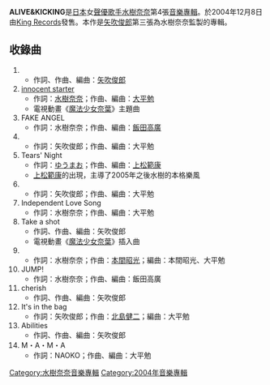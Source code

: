{{Infobox Album | 
| Name        = ALIVE&KICKING
| Cover       = ALIVE&KICKING.jpg
| Type        = 專輯
| Artist      = [[水樹奈奈|水樹奈奈]]
| Released    = {{flagicon|Japan}} 2004年12月8日
| Recorded    = 
| Genre       = [[J-pop|J-pop]]
| Length      = 65:08
| Label       = [[King_Records|King Records]]
| Producer    = [[矢吹俊郎|矢吹俊郎]]
| Last album  = [[DREAM_SKIPPER|DREAM SKIPPER]] <br />（2003年）
| This album  = '''ALIVE&KICKING''' <br />（2004年）
| Next album  = [[HYBRID_UNIVERSE|HYBRID UNIVERSE]] <br />（2006年）
| Format      = CD
}}
'''ALIVE&KICKING'''是[[日本|日本]]女[[聲優|聲優]][[歌手|歌手]][[水樹奈奈|水樹奈奈]]第4張[[音樂專輯|音樂專輯]]。於2004年12月8日由[[King_Records|King Records]]發售。本作是[[矢吹俊郎|矢吹俊郎]]第三張為水樹奈奈監製的專輯。

== 收錄曲 ==
# {{lang|ja|ミラクル☆フライト}}
#* 作詞、作曲、編曲：[[矢吹俊郎|矢吹俊郎]]
# [[innocent_starter|innocent starter]]
#* 作詞：[[水樹奈奈|水樹奈奈]]；作曲、編曲：[[大平勉|大平勉]]
#* 電視動畫《[[魔法少女奈葉|魔法少女奈葉]]》主題曲
# FAKE ANGEL
#* 作詞：水樹奈奈；作曲、編曲：[[飯田高廣|飯田高廣]]
# {{lang|ja|大好きな君へ}}
#* 作詞：矢吹俊郎；作曲、編曲：大平勉
# Tears' Night
#* 作詞：[[ゆうまお|ゆうまお]]；作曲、編曲：[[上松範康|上松範康]]
#* [[上松範康|上松範康]]的出現，主導了2005年之後水樹的本格樂風
# {{lang|ja|そよ風に吹かれて}}
#* 作詞：矢吹俊郎；作曲、編曲：大平勉
# Independent Love Song
#* 作詞：水樹奈奈；作曲、編曲：大平勉
# Take a shot
#* 作詞、作曲、編曲：矢吹俊郎
#* 電視動畫《[[魔法少女奈葉|魔法少女奈葉]]》插入曲
# {{lang|ja|[[パノラマ-Panorama-|パノラマ-Panorama-]]}}
#* 作詞：水樹奈奈；作曲：[[本間昭光|本間昭光]]；編曲：本間昭光、大平勉
# JUMP!
#* 作詞：水樹奈奈；作曲、編曲：飯田高廣
# cherish
#* 作詞、作曲、編曲：矢吹俊郎
# It's in the bag
#* 作詞：矢吹俊郎；作曲：[[北島健二|北島健二]]；編曲：大平勉
# Abilities
#* 作詞、作曲、編曲：矢吹俊郎
# M・A・M・A
#* 作詞：NAOKO；作曲、編曲：大平勉

{{水樹奈奈}}

{{DEFAULTSORT:ALIVE&KICKING}}
[[Category:水樹奈奈音樂專輯|Category:水樹奈奈音樂專輯]]
[[Category:2004年音樂專輯|Category:2004年音樂專輯]]


{{Album-stub}}